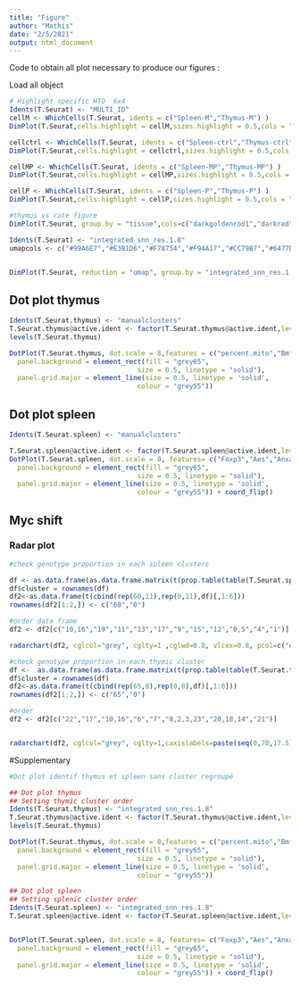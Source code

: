 ```yaml
---
title: "Figure"
author: "Mathis"
date: "2/5/2021"
output: html_document
---
```


Code to obtain all plot necessary to produce our figures :

Load all object

```r
# Highlight specific HTO  6x4
Idents(T.Seurat) <- "MULTI_ID"
cellM <- WhichCells(T.Seurat, idents = c("Spleen-M","Thymus-M") )
DimPlot(T.Seurat,cells.highlight = cellM,sizes.highlight = 0.5,cols = "grey80", cols.highlight = "coral2",pt.size = 0.5)+ NoLegend()+NoAxes()

cellctrl <- WhichCells(T.Seurat, idents = c("Spleen-ctrl","Thymus-ctrl") )
DimPlot(T.Seurat,cells.highlight = cellctrl,sizes.highlight = 0.5,cols = "grey80", cols.highlight="chartreuse4",pt.size = 0.5)+ NoLegend()+NoAxes()

cellMP <- WhichCells(T.Seurat, idents = c("Spleen-MP","Thymus-MP") )
DimPlot(T.Seurat,cells.highlight = cellMP,sizes.highlight = 0.5,cols = "grey80", cols.highlight="#CC0099",pt.size = 0.5)+ NoLegend()+NoAxes()

cellP <- WhichCells(T.Seurat, idents = c("Spleen-P","Thymus-P") )
DimPlot(T.Seurat,cells.highlight = cellP,sizes.highlight = 0.5,cols = "grey80", cols.highlight="deepskyblue3",pt.size = 0.5)+ NoLegend()+NoAxes()
```

```r
#thymus vs rate figure
DimPlot(T.Seurat, group.by = "tissue",cols=c("darkgoldenrod1","darkred"),pt.size = 0.5)+ NoLegend()+NoAxes()
```

```r
Idents(T.Seurat) <- "integrated_snn_res.1.8"
umapcols <- c("#99A6E7","#E3B1D6","#F78754","#F94A17","#CC79B7","#6477D8","#919296","#CF063A","#FEA981","#55AC7C","#5F4090","#D13A7C","#1332D0","#EC0067","#FB710D","#09B329","#B23ACE","#7A1E45","#FB920D","#FF35AC","#FBAF0D","#ECB90C","#FFDA0D","#E22611")


DimPlot(T.Seurat, reduction = "umap", group.by = "integrated_snn_res.1.8", pt.size = 1,cols = umapcols)+ NoLegend()
```

## Dot plot thymus
```r
Idents(T.Seurat.thymus) <- "manualclusters"
T.Seurat.thymus@active.ident <- factor(T.Seurat.thymus@active.ident,levels=c("22","21","20,18,14","8,2,3,23","7","6","10,16","17"))
levels(T.Seurat.thymus)

DotPlot(T.Seurat.thymus, dot.scale = 8,features = c("percent.mito","Bmf","Trp53inp1","Tox2","Cd5","Cd69","Cd27","Rag1","Rag2","Cd4","Cd8a","Cd8b1","Mki67","Cdk1","Ptcra","Il2ra","Cd34")) + scale_colour_gradient2(low = "steelblue", mid = "white", high = "red") + coord_flip()+ theme(
  panel.background = element_rect(fill = "grey65",
                                size = 0.5, linetype = "solid"),
  panel.grid.major = element_line(size = 0.5, linetype = 'solid',
                                colour = "grey55"))

```
## Dot plot spleen
```r
Idents(T.Seurat.spleen) <- "manualclusters"

T.Seurat.spleen@active.ident <- factor(T.Seurat.spleen@active.ident,levels=c("10,16","1","4","0,5","12","15","9","17","13","11","19"))
DotPlot(T.Seurat.spleen, dot.scale = 8, features= c("Foxp3","Aes","Anxa1","Gzma","Ccl5","Cxcr3","Sell","S1pr1","Ccr7","Trdc","Tcrg-C4","Tcrg-C2","Tcrg-C1","Trbc2","Trbc1","Trac","Cd8b1","Cd4")) + scale_colour_gradient2(low = "steelblue", mid = "white", high = "red") + theme(
  panel.background = element_rect(fill = "grey65",
                                size = 0.5, linetype = "solid"),
  panel.grid.major = element_line(size = 0.5, linetype = 'solid',
                                colour = "grey55")) + coord_flip()
```

## Myc shift
### Radar plot
```r
#check genotype proportion in each spleen clusters

df <- as.data.frame(as.data.frame.matrix(t(prop.table(table(T.Seurat.spleen@meta.data$HTO,T.Seurat.spleen@meta.data$manualclusters),1)*100)))
df$cluster = rownames(df)
df2<-as.data.frame(t(cbind(rep(60,11),rep(0,11),df)[,1:6]))
rownames(df2[1:2,]) <- c("60","0")

#order data frame
df2 <- df2[c("10,16","19","11","13","17","9","15","12","0,5","4","1")]

radarchart(df2, cglcol="grey", cglty=1 ,cglwd=0.8, vlcex=0.8, pcol=c("#FF99FF","coral1","cyan3","chartreuse3") , plwd=3, plty=1 ,caxislabels=paste(seq(from = 0,to = 60,by = 15),"%"), axislabcol = "grey40", axistype = 0)

#check genotype proportion in each thymic cluster
df <-  as.data.frame(as.data.frame.matrix(t(prop.table(table(T.Seurat.thymus@meta.data$HTO,T.Seurat.thymus@meta.data$manualclusters),1)*100)))
df$cluster = rownames(df)
df2<-as.data.frame(t(cbind(rep(65,8),rep(0,8),df)[,1:6]))
rownames(df2[1:2,]) <- c("65","0")

#order
df2 <- df2[c("22","17","10,16","6","7","8,2,3,23","20,18,14","21")]


radarchart(df2, cglcol="grey", cglty=1,caxislabels=paste(seq(0,70,17.5),"%"), axistype = 0,axislabcol="grey40", cglwd=0.8, vlcex=0.8, pcol=c("#FF99FF","coral1","cyan3","chartreuse3") , plwd=3, plty=1 )
```

#Supplementary

```r
#Dot plot identif thymus et spleen sans cluster regroupé

## Dot plot thymus
## Setting thymic cluster order
Idents(T.Seurat.thymus) <- "integrated_snn_res.1.8"
T.Seurat.thymus@active.ident <- factor(T.Seurat.thymus@active.ident,levels=c("22","21","20","18","14","8","2","3","23","7","6","10","16","17"))
levels(T.Seurat.thymus)

DotPlot(T.Seurat.thymus, dot.scale = 8,features = c("percent.mito","Bmf","Trp53inp1","Tox2","Cd5","Cd69","Cd27","Rag1","Rag2","Cd4","Cd8a","Cd8b1","Mki67","Cdk1","Ptcra","Il2ra","Cd34")) + scale_colour_gradient2(low = "steelblue", mid = "white", high = "red") + coord_flip()+ theme(
  panel.background = element_rect(fill = "grey65",
                                size = 0.5, linetype = "solid"),
  panel.grid.major = element_line(size = 0.5, linetype = 'solid',
                                colour = "grey55"))

## Dot plot spleen
## Setting splenic cluster order 
Idents(T.Seurat.spleen) <- "integrated_snn_res.1.8"
T.Seurat.spleen@active.ident <- factor(T.Seurat.spleen@active.ident,levels=c("10","16","1","4","0","5","12","15","9","17","13","11","19"))


DotPlot(T.Seurat.spleen, dot.scale = 8, features= c("Foxp3","Aes","Anxa1","Gzma","Ccl5","Cxcr3","Sell","S1pr1","Ccr7","Trdc","Tcrg-C4","Tcrg-C2","Tcrg-C1","Trbc2","Trbc1","Trac","Cd8b1","Cd4")) + scale_colour_gradient2(low = "steelblue", mid = "white", high = "red") + theme(
  panel.background = element_rect(fill = "grey65",
                                size = 0.5, linetype = "solid"),
  panel.grid.major = element_line(size = 0.5, linetype = 'solid',
                                colour = "grey55")) + coord_flip()
```
